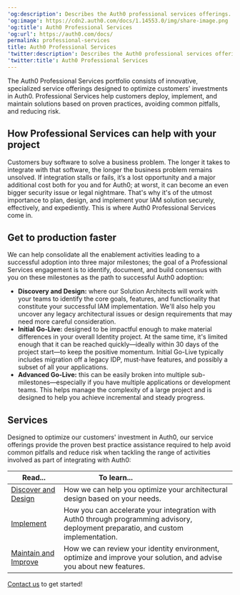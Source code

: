 ---
'og:description': Describes the Auth0 professional services offerings.
'og:image': https://cdn2.auth0.com/docs/1.14553.0/img/share-image.png
'og:title': Auth0 Professional Services
'og:url': https://auth0.com/docs/
permalink: professional-services
title: Auth0 Professional Services
'twitter:description': Describes the Auth0 professional services offerings.
'twitter:title': Auth0 Professional Services
---
The Auth0 Professional Services portfolio consists of innovative, specialized service offerings designed to optimize customers' investments in Auth0. Professional Services help customers deploy, implement, and maintain solutions based on proven practices, avoiding common pitfalls, and reducing risk.

## How Professional Services can help with your project

Customers buy software to solve a business problem. The longer it takes to integrate with that software, the longer the business problem remains unsolved. If integration stalls or fails, it’s a lost opportunity and a major additional cost both for you and for Auth0; at worst, it can become an even bigger security issue or legal nightmare. That's why it's of the utmost importance to plan, design, and implement your IAM solution securely, effectively, and expediently. This is where Auth0 Professional Services come in.

## Get to production faster

We can help consolidate all the enablement activities leading to a successful adoption into three major milestones; the goal of a Professional Services engagement is to identify, document, and build consensus with you on these milestones as the path to successful Auth0 adoption:

* **Discovery and Design:** where our Solution Architects will work with your teams to identify the core goals, features, and functionality that constitute your successful IAM implementation. We'll also help you uncover any legacy architectural issues or design requirements that may need more careful consideration.
* **Initial Go-Live:** designed to be impactful enough to make material differences in your overall Identity project. At the same time, it's limited enough that it can be reached quickly—ideally within 30 days of the project start—to keep the positive momentum. Initial Go-Live typically includes migration off a legacy <Tooltip tip="Identity Provider (IdP): Service that stores and manages digital identities." cta="View Glossary" href="/docs/glossary?term=IDP">IDP</Tooltip>, must-have features, and possibly a subset of all your applications.
* **Advanced Go-Live:** this can be easily broken into multiple sub-milestones—especially if you have multiple applications or development teams. This helps manage the complexity of a large project and is designed to help you achieve incremental and steady progress.

## Services

Designed to optimize our customers' investment in Auth0, our service offerings provide the proven best practice assistance required to help avoid common pitfalls and reduce risk when tackling the range of activities involved as part of integrating with Auth0:

<table class="table"><thead>
<tr>
<th><strong>Read...</strong></th>
<th><strong>To learn...</strong>                                </th>
</tr>
</thead>
<tbody>
<tr>
<td><a href="/docs/get-started/professional-services/discover-design">Discover and Design</a></td>
<td>How we can help you optimize your architectural design based on your needs.</td>
</tr>
<tr>
<td><a href="/docs/get-started/professional-services/implement">Implement</a></td>
<td>How you can accelerate your integration with Auth0 through programming advisory, deployment preparatio, and custom implementation.</td>
</tr>
<tr>
<td><a href="/docs/get-started/professional-services/maintain-improve">Maintain and Improve</a></td>
<td>How we can review your identity environment, optimize and improve your solution, and advise you about new features.</td>
</tr>
</tbody>
</table>

[Contact us](https://auth0.com/contact-us) to get started!